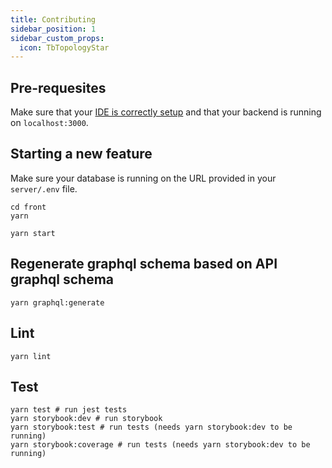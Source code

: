 ```yaml
---
title: Contributing
sidebar_position: 1
sidebar_custom_props:
  icon: TbTopologyStar
---
```


## Pre-requesites

Make sure that your [IDE is correctly setup](/developer/local-setup/ide-setup) and that your backend is running on `localhost:3000`.


## Starting a new feature

Make sure your database is running on the URL provided in your `server/.env` file.

```
cd front
yarn

yarn start
```

## Regenerate graphql schema based on API graphql schema

```
yarn graphql:generate
```

## Lint

```
yarn lint
```

## Test

```
yarn test # run jest tests
yarn storybook:dev # run storybook
yarn storybook:test # run tests (needs yarn storybook:dev to be running)
yarn storybook:coverage # run tests (needs yarn storybook:dev to be running)
```
